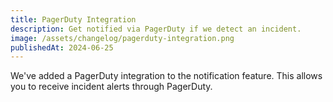 ```yaml
---
title: PagerDuty Integration
description: Get notified via PagerDuty if we detect an incident.
image: /assets/changelog/pagerduty-integration.png
publishedAt: 2024-06-25
---
```


We've added a PagerDuty integration to the notification feature. This allows you to receive incident alerts through PagerDuty.